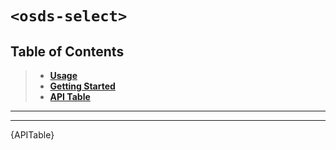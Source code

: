 
<Meta title="UI Components/Select [atom]/Web Component" />

# `<osds-select>`

## Table of Contents
> - **[Usage](#usage)**
> - **[Getting Started](#getting-started)**
> - **[API Table](#api-table)**

<hr/>
<Usage />
<hr/>
<div id="api-table"><Description>{APITable}</Description></div>
